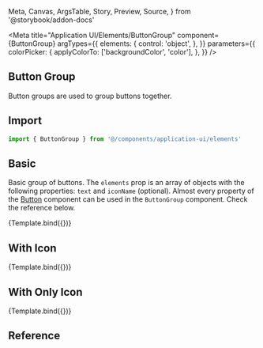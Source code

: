   Meta,
  Canvas,
  ArgsTable,
  Story,
  Preview,
  Source,
} from '@storybook/addon-docs'

<Meta
  title="Application UI/Elements/ButtonGroup"
  component={ButtonGroup}
  argTypes={{
    elements: {
      control: 'object',
    },
  }}
  parameters={{
    colorPicker: {
      applyColorTo: ['backgroundColor', 'color'],
    },
  }}
/>


## Button Group

Button groups are used to group buttons together.

## Import

```js
import { ButtonGroup } from '@/components/application-ui/elements'
```

## Basic

Basic group of buttons. The `elements` prop is an array of objects with the following properties: `text` and `iconName` (optional). Almost every property of the [Button](/docs/application-ui-elements-button--default-story) component can be used in the `ButtonGroup` component. Check the reference below.

<Canvas>
  <Story
    name="Basic"
    args={{
      elements: [
        { text: 'Button 1' },
        { text: 'Button 2' },
        { text: 'Button 3' },
      ],
    }}
  >
    {Template.bind({})}
  </Story>
</Canvas>

## With Icon

<Canvas>
  <Story
    name="With Icon"
    args={{
      elements: [
        { text: 'Button 1', iconName: 'academic-cap' },
        { text: 'Button 2', iconName: 'adjustments-vertical' },
        { text: 'Button 3', iconName: 'arrow-up-tray' },
      ],
    }}
  >
    {Template.bind({})}
  </Story>
</Canvas>

## With Only Icon

<Canvas>
  <Story
    name="With Only Icon"
    args={{
      elements: [{ iconName: 'chevron-left' }, { iconName: 'chevron-right' }],
    }}
  >
    {Template.bind({})}
  </Story>
</Canvas>

## Reference

<ArgsTable of={ButtonGroup} />
